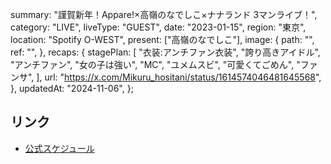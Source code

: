   summary: "謹賀新年！Appare!×高嶺のなでしこ×ナナランド 3マンライブ！",
  category: "LIVE",
  liveType: "GUEST",
  date: "2023-01-15",
  region: "東京",
  location: "Spotify O-WEST",
  present: ["高嶺のなでしこ"],
  image: {
    path: "",
    ref: "",
  },
  recaps: {
    stagePlan: [
      "衣装:アンチファン衣装",
      "誇り高きアイドル",
      "アンチファン",
      "女の子は強い",
      "MC",
      "ユメムスビ",
      "可愛くてごめん",
      "ファンサ",
    ],
    url: "https://x.com/Mikuru_hositani/status/1614574046481645568",
  },
  updatedAt: "2024-11-06",
};

## リンク

- [公式スケジュール](https://takanenonadeshiko.jp/?p=657)
